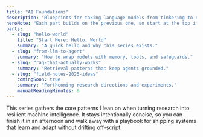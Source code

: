 ```yaml
---
title: "AI Foundations"
description: "Blueprints for taking language models from tinkering to dependable production systems."
heroNote: "Each part builds on the previous one, so start at the top if you want the full context."
parts:
  - slug: "hello-world"
    title: "Start Here: Hello, World"
    summary: "A quick hello and why this series exists."
  - slug: "from-llm-to-agent"
    summary: "How to wrap models with memory, tools, and safeguards."
  - slug: "rag-that-actually-works"
    summary: "Retrieval patterns that keep agents grounded."
  - slug: "field-notes-2025-ideas"
    comingSoon: true
    summary: "Forthcoming research directions and experiments."
    manualReadingMinutes: 6
---
```


This series gathers the core patterns I lean on when turning research into resilient machine intelligence. It stays intentionally concise, so you can finish it in an afternoon and walk away with a playbook for shipping systems that learn and adapt without drifting off-script.
